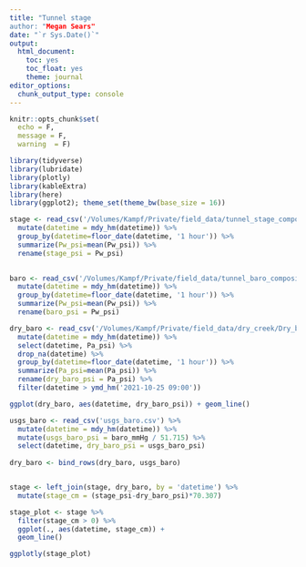 ```yaml
---
title: "Tunnel stage
author: "Megan Sears"
date: "`r Sys.Date()`"
output:
  html_document:
    toc: yes
    toc_float: yes
    theme: journal
editor_options:
  chunk_output_type: console
---
```


```r
knitr::opts_chunk$set(
  echo = F,
  message = F, 
  warning  = F)

library(tidyverse)
library(lubridate)
library(plotly)
library(kableExtra)
library(here)
library(ggplot2); theme_set(theme_bw(base_size = 16))

```

```r

stage <- read_csv('/Volumes/Kampf/Private/field_data/tunnel_stage_composite_pt.csv') %>%
  mutate(datetime = mdy_hm(datetime)) %>%
  group_by(datetime=floor_date(datetime, '1 hour')) %>%
  summarize(Pw_psi=mean(Pw_psi)) %>%
  rename(stage_psi = Pw_psi)
  

baro <- read_csv('/Volumes/Kampf/Private/field_data/tunnel_baro_composite.csv') %>%
  mutate(datetime = mdy_hm(datetime)) %>%
  group_by(datetime=floor_date(datetime, '1 hour')) %>%
  summarize(Pw_psi=mean(Pw_psi)) %>%
  rename(baro_psi = Pw_psi)

dry_baro <- read_csv('/Volumes/Kampf/Private/field_data/dry_creek/Dry_baro_composite.csv') %>%
  mutate(datetime = mdy_hm(datetime)) %>%
  select(datetime, Pa_psi) %>%
  drop_na(datetime) %>%
  group_by(datetime=floor_date(datetime, '1 hour')) %>%
  summarize(Pa_psi=mean(Pa_psi)) %>%
  rename(dry_baro_psi = Pa_psi) %>%
  filter(datetime > ymd_hm('2021-10-25 09:00'))

ggplot(dry_baro, aes(datetime, dry_baro_psi)) + geom_line()

usgs_baro <- read_csv('usgs_baro.csv') %>%
  mutate(datetime = mdy_hm(datetime)) %>%
  mutate(usgs_baro_psi = baro_mmHg / 51.715) %>%
  select(datetime, dry_baro_psi = usgs_baro_psi)
  
dry_baro <- bind_rows(dry_baro, usgs_baro)


stage <- left_join(stage, dry_baro, by = 'datetime') %>% 
  mutate(stage_cm = (stage_psi-dry_baro_psi)*70.307)

stage_plot <- stage %>% 
  filter(stage_cm > 0) %>% 
  ggplot(., aes(datetime, stage_cm)) +
  geom_line()

ggplotly(stage_plot)

```
